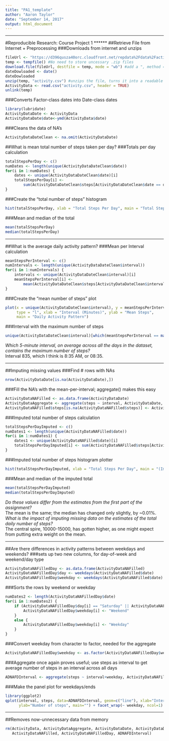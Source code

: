 ---
title: "PA1_template"
author: "Aaron Taylor"
date: "September 14, 2017"
output: html_document
---

******
#Reproducible Research: Course Project 1
******
##Retrieve File from Internet + Preprocessing
###Downloads from internet and unzips
```{r loaddata}
fileUrl <- "https://d396qusza40orc.cloudfront.net/repdata%2Fdata%2Factivity.zip"
temp <- tempfile() #No need to store uncessary .zip files
download.file(fileUrl, destfile = temp, mode = "wb") #add a ", method = "curl"" if using a mac
dateDowloaded <- date()
dateDowloaded
unzip(temp, "activity.csv") #unzips the file, turns it into a readable .txt file
ActivityData <- read.csv("activity.csv", header = TRUE)
unlink(temp)
```

###Converts Factor-class dates into Date-class dates
```{r}
library(lubridate)
ActivityDataDate <- ActivityData
ActivityDataDate$date<-ymd(ActivityData$date)
```

###Cleans the data of NA's
```{r}
ActivityDataDateClean <- na.omit(ActivityDataDate)
```

##What is mean total number of steps taken per day?
###Totals per day calculation
```{r}
totalStepsPerDay <- c()
numDates <- length(unique(ActivityDataDateClean$date))
for(i in 1:numDates) {
    dates <- unique(ActivityDataDateClean$date)[i]
    totalStepsPerDay[i] <-
        sum(ActivityDataDateClean$steps[ActivityDataDateClean$date == dates])
}
```

###Create the "total number of steps" histogram
```{r}
hist(totalStepsPerDay, xlab = "Total Steps Per Day", main = "Total Steps Per Day")
```

###Mean and median of the total
```{r}
mean(totalStepsPerDay)
median(totalStepsPerDay)
```

******

##What is the average daily activity pattern?
###Mean per Interval calculation
```{r}
meanStepsPerInterval <- c()
numIntervals <- length(unique(ActivityDataDateClean$interval))
for(i in 1:numIntervals) {
    intervals <- unique(ActivityDataDateClean$interval)[i]
    meanStepsPerInterval[i] <-
        mean(ActivityDataDateClean$steps[ActivityDataDateClean$interval == intervals])
}
```

###Create the "mean number of steps" plot
```{r}
plot(x = unique(ActivityDataDateClean$interval), y = meanStepsPerInterval,
     type = "l", xlab = "Interval (Minutes)", ylab = "Mean Steps",
     main = "Daily Activity Pattern")
```

###Interval with the maximum number of steps
```{r}
unique(ActivityDataDateClean$interval)[which(meanStepsPerInterval == max(meanStepsPerInterval))]
```
*Which 5-minute interval, on average across all the days in the dataset, contains the maximum number of steps?*  
Interval 835, which I think is 8:35 AM, or 08:35.  

******

##Imputing missing values
###Find # rows with NAs
```{r}
nrow(ActivityDataDate[is.na(ActivityDataDate),])
```

###Fill the NA's with the mean-per-interval; aggregate() makes this easy
```{r}
ActivityDataNAFilled <- as.data.frame(ActivityDataDate)
ActivityDataAggregate <- aggregate(steps ~ interval, ActivityDataDate, mean)
ActivityDataNAFilled$steps[is.na(ActivityDataNAFilled$steps)] <- ActivityDataAggregate$steps
```

###Imputed total number of steps calculation
```{r}
totalStepsPerDayImputed <- c()
numDates1 <- length(unique(ActivityDataNAFilled$date))
for(i in 1:numDates1) {
    dates1 <- unique(ActivityDataNAFilled$date)[i]
    totalStepsPerDayImputed[i] <- sum(ActivityDataNAFilled$steps[ActivityDataNAFilled$date == dates1])
}
```

###Imputed total number of steps histogram plotter
```{r}
hist(totalStepsPerDayImputed, xlab = "Total Steps Per Day", main = "(Imputed) Total Steps Per Day")
```

###Mean and median of the imputed total
```{r}
mean(totalStepsPerDayImputed)
median(totalStepsPerDayImputed)
```
*Do these values differ from the estimates from the first part of the assignment?*  
The mean is the same; the median has changed only slightly, by ~0.01%.  
*What is the impact of imputing missing data on the estimates of the total daily number of steps?*  
The central spire, 10000-15000, has gotten higher, as one might expect from putting extra weight on the mean.

******

##Are there differences in activity patterns between weekdays and weekends?
###sets up two new columns, for day-of-week and weekend/day type
```{r}
ActivityDataNAFilledDay <- as.data.frame(ActivityDataNAFilled)
ActivityDataNAFilledDay$day <- weekdays(ActivityDataNAFilled$date)
ActivityDataNAFilledDay$weekday <- weekdays(ActivityDataNAFilled$date)
```

###Sorts the rows by weekend or weekday
```{r}
numDates2 <- length(ActivityDataNAFilledDay$date)
for(i in 1:numDates2) {
    if (ActivityDataNAFilledDay$day[i] == "Saturday" || ActivityDataNAFilledDay$day[i] == "Sunday") {
        ActivityDataNAFilledDay$weekday[i] <- "Weekend"
    }
    else {
        ActivityDataNAFilledDay$weekday[i] <- "Weekday"
    }
}
```

###Convert weekday from character to factor, needed for the aggregate
```{r}
ActivityDataNAFilledDay$weekday <- as.factor(ActivityDataNAFilledDay$weekday)
```

###Aggregate once again proves useful; use steps as interval to get average number of steps in an interval across all days
```{r}
ADNAFDInterval <- aggregate(steps ~ interval+weekday, ActivityDataNAFilledDay, mean)
```

###Make the panel plot for weekdays/ends
```{r}
library(ggplot2)
qplot(interval, steps, data=ADNAFDInterval, geom=c("line"), xlab="Interval",
      ylab="Number of steps", main="") + facet_wrap(~ weekday, ncol=1)
```

******

##Removes now-unnecessary data from memory
```{r}
rm(ActivityData, ActivityDataAggregate, ActivityDataDate, ActivityDataDateClean,
   ActivityDataNAFilled, ActivityDataNAFilledDay, ADNAFDInterval)
```